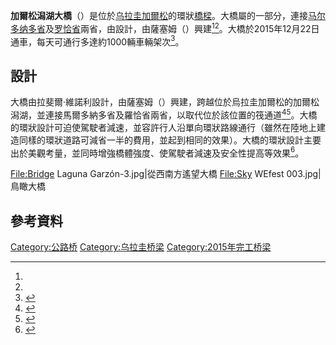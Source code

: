 {{Infobox bridge
|bridge_name      = 加爾松潟湖大橋
|native_name      = Puente de Laguna Garzón
|native_name_lang = es
|image            = Bridge Laguna Garzón¡.jpg
|image_size       = 200px
|caption          = 加爾松潟湖大橋
|official_name    = 加爾松潟湖大橋<br>{{lang|es|Puente de Laguna Garzón}}
|carries          = 單線單程逆時針方向環狀道路
|crosses          = {{link-es|加爾松潟湖|Laguna Garzón}}
|locale           = [[乌拉圭|乌拉圭]][[马尔多纳多省|马尔多纳多省]][[加爾松_(烏拉圭)|加爾松]]
|designer         = {{link-es|拉斐爾·維諾利|Rafael Viñoly}}
|material         = [[钢|钢]]、[[混凝土|混凝土]]
|begin            = 2014年9月
|open             = 2015年12月22日<ref name=Con/>
|coordinates      = {{coord|34.8024|S|54.5721|W|display=inline,title}}
}}
'''加爾松潟湖大橋'''（{{lang-es|Puente de Laguna Garzón}}）是位於[[乌拉圭|乌拉圭]][[加爾松_(烏拉圭)|加爾松]]{{link-es|加爾松潟湖|Laguna Garzón}}的環狀[[橋|橋樑]]。大橋屬{{link-es|國道10號 (烏拉圭)|Ruta 10 (Uruguay)|國道10號}}的一部分，連接[[马尔多纳多省|马尔多纳多省]]及[[罗恰省|罗恰省]]兩省，由{{link-es|拉斐爾·維諾利|Rafael Viñoly}}設計，由薩塞姆（{{lang|es|Saceem}}）興建<ref name=Con/><ref name=Mirror/>。大橋於2015年12月22日通車，每天可通行多達約1000輛車輛架次<ref>{{Cite web|first=Jessica|last=Mairs|url=https://www.dezeen.com/2016/01/19/laguna-garzon-bridge-circular-rafael-vinoly-uruguay-lagoon/|title=Circular bridge by Rafael Viñoly spans Uruguay lagoon|date=2016-01-19|website=Dezeen|archive-url=https://web.archive.org/web/20200805113053/https://www.dezeen.com/2016/01/19/laguna-garzon-bridge-circular-rafael-vinoly-uruguay-lagoon/|archive-date=2020-08-05|dead-url=no|accessdate=2020-10-20}}</ref>。

==設計==
大橋由拉斐爾·維諾利設計，由薩塞姆（{{lang|es|Saceem}}）興建，跨越位於烏拉圭加爾松的加爾松潟湖，並連接馬爾多納多省及羅恰省兩省，以取代位於該位置的筏通道<ref name=Con>{{Cite web|title=The long-awaited Laguna Garzon Bridge is set up - Consultatio Real Estate|url=http://www.consultatio.com.ar/en/2016/01/the-long-awaited-laguna-garzon-bridge-is-set-up/|website=Consultatio Real Estate|date=2016-01-06|access-date=2016-01-28|archive-url=https://web.archive.org/web/20200106205539/http://www.consultatio.com.ar/en/2016/01/the-long-awaited-laguna-garzon-bridge-is-set-up/|archive-date=2020-01-06|dead-url=yes}}</ref><ref name=Mirror>{{Cite web|title=Can you guess why architects built a road bridge circular instead of straight?|url=https://www.mirror.co.uk/news/world-news/can-you-guess-architects-built-7254555|website=Mirror|date=2016-01-27|access-date=2016-01-28|first=Rhian|last=Lubin|dead-url=no|archive-url=https://web.archive.org/web/20190607080134/https://www.mirror.co.uk/news/world-news/can-you-guess-architects-built-7254555|archive-date=2019-06-07}}</ref>。大橋的環狀設計可迫使駕駛者減速，並容許行人沿單向環狀路線通行（雖然在陸地上建造同樣的環狀道路可減省一半的費用，並起到相同的效果）。大橋的環狀設計主要出於美觀考量，並同時增強橋體強度、使駕駛者減速及安全性提高等效果<ref>{{cite web|author=Huffington Post|date=2016-01-27|publisher=National Sun Times|url=http://national.suntimes.com/world-news/7/72/2503378/this-circular-bridge-encourages-drivers-to-slow-down-and-take-in-the-view|title=This Circular Bridge Encourages Drivers To Slow Down And Take In The View|accessdate=2016-05-19|quote=...Each half circle on the bridge acts as a one-way street ... drivers will have to slow down to cross, ...|dead-url=yes|archiveurl=https://web.archive.org/web/20160623231807/http://national.suntimes.com/world-news/7/72/2503378/this-circular-bridge-encourages-drivers-to-slow-down-and-take-in-the-view|archivedate=2016-06-23}}</ref>。

<gallery class="center" mode="packed-hover" heights="160px">
File:Bridge Laguna Garzón-3.jpg|從西南方遙望大橋
File:Sky WEfest 003.jpg|鳥瞰大橋
</gallery>

==參考資料==
{{commons category|Laguna Garzon Bridge}}
{{reflist|30em}}
{{Authority control}}
[[Category:公路桥|Category:公路桥]]
[[Category:乌拉圭桥梁|Category:乌拉圭桥梁]]
[[Category:2015年完工桥梁|Category:2015年完工桥梁]]